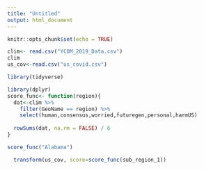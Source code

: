 ```yaml
---
title: "Untitled"
output: html_document
---
```


```r
knitr::opts_chunk$set(echo = TRUE)

clim<- read.csv("YCOM_2019_Data.csv")
clim
us_cov<-read.csv("us_covid.csv")
```

```r
library(tidyverse)

library(dplyr)
score_func<- function(region){
  dat<-clim %>%
    filter(GeoName == region) %>%
    select(human,consensus,worried,futuregen,personal,harmUS) 
  
  rowSums(dat, na.rm = FALSE) / 6
}

score_func("Alabama")
```

```r
  transform(us_cov, score=score_func(sub_region_1))

```
